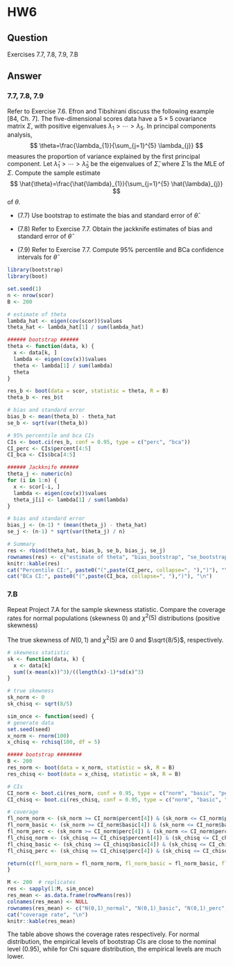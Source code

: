 # HW6


## Question
Exercises 7.7, 7.8, 7.9, 7.B



## Answer

### 7.7, 7.8, 7.9
Refer to Exercise 7.6. Efron and Tibshirani discuss the following example [84, Ch. 7]. The five-dimensional scores data have a $5 \times 5$ covariance matrix $\Sigma$, with positive eigenvalues $\lambda_{1}>\cdots>\lambda_{5}$. In principal components analysis,
$$
\theta=\frac{\lambda_{1}}{\sum_{j=1}^{5} \lambda_{j}}
$$
measures the proportion of variance explained by the first principal component. Let $\hat{\lambda}_{1}>\cdots>\hat{\lambda}_{5}$ be the eigenvalues of $\hat{\Sigma}$, where $\hat{\Sigma}$ is the MLE of $\Sigma$. Compute the sample estimate
$$
\hat{\theta}=\frac{\hat{\lambda}_{1}}{\sum_{j=1}^{5} \hat{\lambda}_{j}}
$$
of $\theta$. 

+ (7.7) Use bootstrap to estimate the bias and standard error of $\hat{\theta}$.

+ (7.8) Refer to Exercise 7.7. Obtain the jackknife estimates of bias and standard
error of $\hat{\theta}$

+ (7.9) Refer to Exercise 7.7. Compute 95% percentile and BCa confidence intervals
for $\hat{\theta}$

```r
library(bootstrap)
library(boot)

set.seed(1)
n <- nrow(scor)
B <- 200

# estimate of theta
lambda_hat <- eigen(cov(scor))$values
theta_hat <- lambda_hat[1] / sum(lambda_hat)

###### bootstrap ######
theta <- function(data, k) {
  x <- data[k, ]
  lambda <- eigen(cov(x))$values
  theta <- lambda[1] / sum(lambda)
  theta
}

res_b <- boot(data = scor, statistic = theta, R = B)
theta_b <- res_b$t

# bias and standard error
bias_b <- mean(theta_b) - theta_hat
se_b <- sqrt(var(theta_b))

# 95% percentile and bca CIs
CIs <- boot.ci(res_b, conf = 0.95, type = c("perc", "bca"))
CI_perc <- CIs$percent[4:5]
CI_bca <- CIs$bca[4:5]

###### Jackknife ######
theta_j <- numeric(n)
for (i in 1:n) {
  x <- scor[-i, ]
  lambda <- eigen(cov(x))$values
  theta_j[i] <- lambda[1] / sum(lambda)
}

# bias and standard error
bias_j <- (n-1) * (mean(theta_j) - theta_hat)
se_j <- (n-1) * sqrt(var(theta_j) / n)

# Summary
res <- rbind(theta_hat, bias_b, se_b, bias_j, se_j)
rownames(res) <- c("estimate of theta", "bias_bootstrap", "se_bootstrap", "bias_jackknife", "se_jackknife")
knitr::kable(res)
cat("Percentile CI:", paste0("(",paste(CI_perc, collapse=", "),")"), "\n") 
cat("BCa CI:", paste0("(",paste(CI_bca, collapse=", "),")"), "\n") 
```


### 7.B

Repeat Project 7.A for the sample skewness statistic. Compare the coverage
rates for normal populations (skewness 0) and $χ^2(5)$ distributions (positive
skewness)


The true skewness of $N(0,1)$ and $\chi^2(5)$ are $0$ and $\sqrt{8/5}$, respectively.
```r
# skewness statistic
sk <- function(data, k) {
  x <- data[k]
  sum((x-mean(x))^3)/((length(x)-1)*sd(x)^3)
}

# true skewness
sk_norm <- 0
sk_chisq <- sqrt(8/5)

sim_once <- function(seed) {
# generate data
set.seed(seed)
x_norm <- rnorm(100)
x_chisq <- rchisq(100, df = 5)

##### bootstrap ########
B <- 200
res_norm <- boot(data = x_norm, statistic = sk, R = B)
res_chisq <- boot(data = x_chisq, statistic = sk, R = B)

# CIs
CI_norm <- boot.ci(res_norm, conf = 0.95, type = c("norm", "basic", "perc"))
CI_chisq <- boot.ci(res_chisq, conf = 0.95, type = c("norm", "basic", "perc"))

# coverage 
fl_norm_norm <- (sk_norm >= CI_norm$percent[4]) & (sk_norm <= CI_norm$percent[5])
fl_norm_basic <- (sk_norm >= CI_norm$basic[4]) & (sk_norm <= CI_norm$basic[5])
fl_norm_perc <- (sk_norm >= CI_norm$perc[4]) & (sk_norm <= CI_norm$perc[5])
fl_chisq_norm <- (sk_chisq >= CI_chisq$percent[4]) & (sk_chisq <= CI_chisq$percent[5])
fl_chisq_basic <- (sk_chisq >= CI_chisq$basic[4]) & (sk_chisq <= CI_chisq$basic[5])
fl_chisq_perc <- (sk_chisq >= CI_chisq$perc[4]) & (sk_chisq <= CI_chisq$perc[5])

return(c(fl_norm_norm = fl_norm_norm, fl_norm_basic = fl_norm_basic, fl_norm_perc = fl_norm_perc, fl_chisq_norm = fl_chisq_norm, fl_chisq_basic = fl_chisq_basic, fl_chisq_perc = fl_chisq_perc))
}

M <- 200  # replicates
res <- sapply(1:M, sim_once)
res_mean <- as.data.frame(rowMeans(res)) 
colnames(res_mean) <- NULL
rownames(res_mean) <- c("N(0,1)_normal", "N(0,1)_basic", "N(0,1)_perc", "Chisq(5)_norm", "Chisq(5)_basic", "Chisq(5)_perc")
cat("coverage rate", "\n")
knitr::kable(res_mean) 
``` 
The table above shows the coverage rates respectively. For normal distribution, the empirical levels of bootstrap CIs are close to the nominal level ($0.95$), while for Chi square distribution, the empirical levels are much lower.  